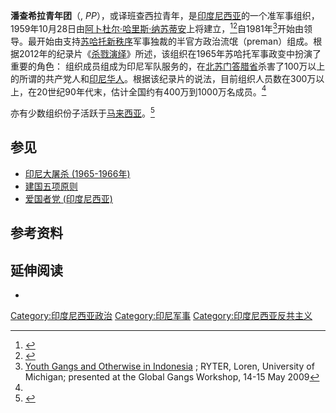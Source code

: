{{Infobox militant organization
| name             = 潘查希拉青年团
| native_name      = ''Pemuda Pancasila''
| native_name_lang = id 
| other_name       = 
| logo             = 
| caption          = 
| dates            = 1965年至今
| leader           = {{le|雅普托·苏约苏玛诺|Yapto Soerjosoemarno}}
| motives          = 
| area             = [[印度尼西亚|印度尼西亚]]
| ideology         = [[反共主义|反共主义]]<br>[[建国五项原则|建国五项原则]]（潘查希拉）
| crimes           = [[伊斯兰的斩首|斩首]]、[[酷刑|酷刑]]、[[强奸|强奸]]
| attacks          = [[印尼大屠杀_(1965-1966年)|印尼大屠杀 (1965-1966年)]]<br>[[馬魯古教派衝突|馬魯古教派衝突]]
| status           = 
| size             = 3,000,000人 <small>(2012年)</small>
| revenue          =
| financing        =
| url              = <!-- {{URL|example.com}} -->
}}

'''潘查希拉青年团'''（{{lang-id|'''Pemuda Pancasila'''}}, ''PP''），或译班查西拉青年，是[[印度尼西亚|印度尼西亚]]的一个准军事组织，1959年10月28日由[[阿卜杜尔·哈里斯·纳苏蒂安|阿卜杜尔·哈里斯·纳苏蒂安]]上将建立，<ref>{{cite news|title=Jakarta prominent mass organization and ethnic groups|url=http://www.thejakartapost.com/news/2009/08/28/jakarta-prominent-mass-organization-and-ethnic-groups.html|publisher=[[Jakarta_Post|Jakarta Post]]|date=28 August 2009|accessdate=8 May 2014|archive-date=2019-08-19|archive-url=https://web.archive.org/web/20190819235540/https://www.thejakartapost.com/news/2009/08/28/jakarta-prominent-mass-organization-and-ethnic-groups.html|dead-url=no}}</ref><ref>{{cite book|last=Hefner|first=Robert W.|title=Indonesia: The Great Transition|page=120|url=http://books.google.ca/books?id=uLr2Q_cIESIC&pg=PA120#v=onepage&q&f=false|chapter=Social Legacies and Possible Futures|access-date=2016-02-04|archive-date=2015-04-20|archive-url=https://web.archive.org/web/20150420110940/http://books.google.ca/books?id=uLr2Q_cIESIC&pg=PA120#v=onepage&q&f=false|dead-url=no}}</ref>自1981年<ref name=Ryter1>[http://graduateinstitute.ch/webdav/site/ccdp/shared/5039/Ryter-youth-gangs-and-otherwise-in-indonesia.pdf Youth Gangs and Otherwise in Indonesia] {{webarchive|url=https://web.archive.org/web/20120617132300/http://graduateinstitute.ch/webdav/site/ccdp/shared/5039/Ryter-youth-gangs-and-otherwise-in-indonesia.pdf |date=2012-06-17 }}; RYTER, Loren, University of Michigan; presented at the Global Gangs Workshop, 14-15 May 2009</ref>开始由{{le|雅普托·苏约苏玛诺|Yapto Soerjosoemarno}}领导。最开始由支持[[苏哈托|苏哈托]][[新秩序_(印度尼西亚)|新秩序]]军事独裁的半官方政治流氓（preman）组成。根据2012年的纪录片《[[杀戮演绎|杀戮演绎]]》所述，该组织在1965年苏哈托军事政变中扮演了重要的角色： 组织成员组成为印尼军队服务的{{le|杀人小队|death squad}}，在[[北苏门答腊省|北苏门答腊省]]杀害了100万以上的所谓的共产党人和[[印尼华人|印尼华人]]。根据该纪录片的说法，目前组织人员数在300万以上，在20世纪90年代末，估计全国约有400万到1000万名成员。<ref name=Ryter1/>

亦有少数组织份子活跃于[[马来西亚|马来西亚]]。<ref>{{cite news|language =zh|author =|url =http://www.nanyang.com/node/456888?tid=722|title =大马谴责印尼组织暴行|publisher =[[南洋网|南洋网]]|pages =|date =2012-06-25|accessdate =2016-02-05|deadurl =yes|archiveurl =https://web.archive.org/web/20160205074304/http://www.nanyang.com/node/456888?tid=722|archivedate =2016-02-05}}</ref>

==参见==
* [[印尼大屠杀_(1965-1966年)|印尼大屠杀 (1965-1966年)]]
* [[建国五项原则|建国五项原则]]
* [[爱国者党_(印度尼西亚)|爱国者党 (印度尼西亚)]]

==参考资料==
{{Reflist}}

==延伸阅读==
* {{cite journal|last=Ryter|first=Loren|title=Pemuda Pancasila: The Last Loyalist Free Men of Suharto's Order|journal=Indonesia|date=October 1998|volume=66|pages=45–73|url=http://cip.cornell.edu/DPubS?service=UI&version=1.0&verb=Display&handle=seap.indo/1106954799|accessdate=1 June 2013|doi=10.2307/3351447|archive-date=2012-06-16|archive-url=https://web.archive.org/web/20120616214958/http://cip.cornell.edu/DPubS?service=UI&version=1.0&verb=Display&handle=seap.indo%2F1106954799|dead-url=no}}

[[Category:印度尼西亚政治|Category:印度尼西亚政治]]
[[Category:印尼军事|Category:印尼军事]]
[[Category:印度尼西亚反共主义|Category:印度尼西亚反共主义]]